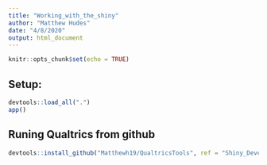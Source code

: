 ```yaml
---
title: "Working_with_the_shiny"
author: "Matthew Hudes"
date: "4/8/2020"
output: html_document
---
```


```r
knitr::opts_chunk$set(echo = TRUE)
```


## Setup:
```r
devtools::load_all(".")
app()

```




## Runing Qualtrics from github

```r
devtools::install_github("Matthewh19/QualtricsTools", ref = "Shiny_Development")


```


